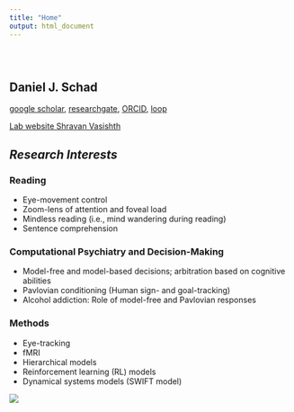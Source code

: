 ```yaml
---
title: "Home"
output: html_document
---
```


<style type="text/css">
.title {
  display: none;
}

#getting-started img {
  margin-right: 10px;
}

</style>

<div class="row" style="padding-top: 30px;">
<div class="col-sm-6">

# **Daniel J. Schad**

[google scholar](https://scholar.google.com/citations?user=SmoMdbwAAAAJ&hl=de), 
[researchgate](https://www.researchgate.net/profile/Daniel_Schad), 
[ORCID](https://orcid.org/0000-0003-2586-6823), 
[loop](https://loop.frontiersin.org/people/103261/overview)

[Lab website Shravan Vasishth](http://www.ling.uni-potsdam.de/~vasishth/)


## *Research Interests* {style="padding-top: 0px;"}

### Reading

- Eye-movement control
- Zoom-lens of attention and foveal load
- Mindless reading (i.e., mind wandering during reading)
- Sentence comprehension

### Computational Psychiatry and Decision-Making

- Model-free and model-based decisions; arbitration based on cognitive abilities
- Pavlovian conditioning (Human sign- and goal-tracking)
- Alcohol addiction: Role of model-free and Pavlovian responses

### Methods

- Eye-tracking
- fMRI
- Hierarchical models
- Reinforcement learning (RL) models
- Dynamical systems models (SWIFT model)

</div>
<div class="col-sm-6">

![](images/Foto_Daniel.jpg)
